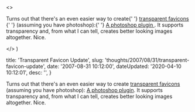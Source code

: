 

  <>
    <p>
      Turns out that there's an even easier way to create{' '}
      <a href="http&#58;//dtott.com/thoughts/2007/08/29/transparent-favicons/">
        transparent favicons
      </a>{' '}
      (assuming you have photoshop)&#58;{' '}
      <a href="http&#58;//telegraphics.com.au/svn/icoformat/trunk/dist/README.html">
        A photoshop plugin
      </a>
      . It supports transparency and, from what I can tell, creates better looking
      images altogether. Nice.
    </p>
  </>
)


  title: 'Transparent Favicon Update',
  slug: 'thoughts/2007/08/31/transparent-favicon-update',
  date: '2007-08-31 10:12:00',
  dateUpdated: '2020-04-10 10:12:01',
  desc: '',
}

Turns out that there's an even easier way to create [transparent favicons](http://dtott.com/thoughts/2007/08/29/transparent-favicons/) (assuming you have photoshop): [A photoshop plugin](http://telegraphics.com.au/svn/icoformat/trunk/dist/README.html). It supports transparency and, from what I can tell, creates better looking images altogether. Nice.
